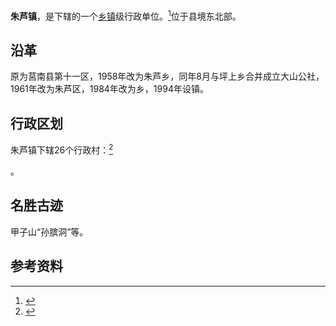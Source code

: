 {{中国乡级行政区|37/13/27/115/000}}

'''朱芦镇'''，是{{PRC admin/fullname|37/13/27/115/000|3}}下辖的一个[[乡镇|乡镇]]级行政单位。<ref>{{PRC admin/ref sgc|{{PRC admin/parent|37/13/27/115/000}}}}</ref>位于县境东北部。

==沿革==
原为莒南县第十一区，1958年改为朱芦乡，同年8月与坪上乡合并成立大山公社，1961年改为朱芦区，1984年改为乡，1994年设镇。

== 行政区划 ==

朱芦镇下辖26个行政村：<ref>{{PRC admin/ref sgc|37/13/27/115/000}}</ref>

{{PRC admin/children|37/13/27/115/000}}。

==名胜古迹==
甲子山“孙膑洞”等。

== 参考资料 ==
{{reflist}}

{{PRC admin/navcat|37/13/27/115/000}}